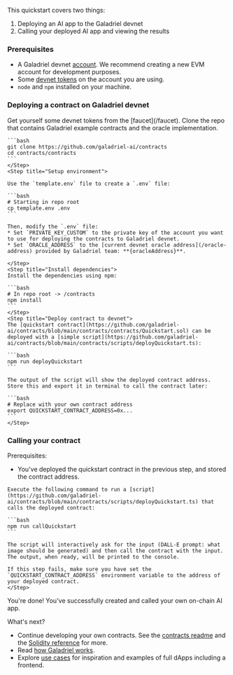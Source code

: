 

This quickstart covers two things:

1. Deploying an AI app to the Galadriel devnet
2. Calling your deployed AI app and viewing the results

### Prerequisites

* A Galadriel devnet [account](/setting-up-a-wallet). We recommend creating a new EVM account for development purposes.
* Some [devnet tokens](/faucet) on the account you are using.
* `node` and `npm` installed on your machine.

### Deploying a contract on Galadriel devnet

<Steps>
    <Step title="devnet tokens">
    Get yourself some devnet tokens from the [faucet](/faucet).
    </Step>
    <Step title="Clone repository">
    Clone the repo that contains Galadriel example contracts and the oracle implementation.

    ```bash
    git clone https://github.com/galadriel-ai/contracts
    cd contracts/contracts
    ```
    </Step>
    <Step title="Setup environment">

    Use the `template.env` file to create a `.env` file:

    ```bash
    # Starting in repo root
    cp template.env .env
    ```

    Then, modify the `.env` file:
    * Set `PRIVATE_KEY_CUSTOM` to the private key of the account you want to use for deploying the contracts to Galadriel devnet.
    * Set `ORACLE_ADDRESS` to the [current devnet oracle address](/oracle-address) provided by Galadriel team: **{oracleAddress}**.

    </Step>
    <Step title="Install dependencies">
    Install the dependencies using npm:

    ```bash
    # In repo root -> /contracts
    npm install
    ```
    </Step>
    <Step title="Deploy contract to devnet">
    The [quickstart contract](https://github.com/galadriel-ai/contracts/blob/main/contracts/contracts/Quickstart.sol) can be deployed with a [simple script](https://github.com/galadriel-ai/contracts/blob/main/contracts/scripts/deployQuickstart.ts):

    ```bash
    npm run deployQuickstart
    ```

    The output of the script will show the deployed contract address. Store this and export it in terminal to call the contract later:

    ```bash
    # Replace with your own contract address
    export QUICKSTART_CONTRACT_ADDRESS=0x...
    ```
    </Step>
</Steps>

### Calling your contract

Prerequisites:
* You've deployed the quickstart contract in the previous step, and stored the contract address.

<Steps>
    <Step name="Make a call to the contract">

    Execute the following command to run a [script](https://github.com/galadriel-ai/contracts/blob/main/contracts/scripts/deployQuickstart.ts) that calls the deployed contract:

    ```bash
    npm run callQuickstart
    ```

    The script will interactively ask for the input (DALL-E prompt: what image should be generated) and then call the contract with the input. The output, when ready, will be printed to the console.

    If this step fails, make sure you have set the `QUICKSTART_CONTRACT_ADDRESS` environment variable to the address of your deployed contract.
    </Step>
</Steps>

You're done! You've successfully created and called your own on-chain AI app.

What's next?

* Continue developing your own contracts. See the [contracts readme](https://github.com/galadriel-ai/contracts/tree/main/contracts) and the [Solidity reference](/solidity-reference) for more.
* Read [how Galadriel works](/how-it-works).
* Explore [use cases](/use-cases) for inspiration and examples of full dApps including a frontend.
